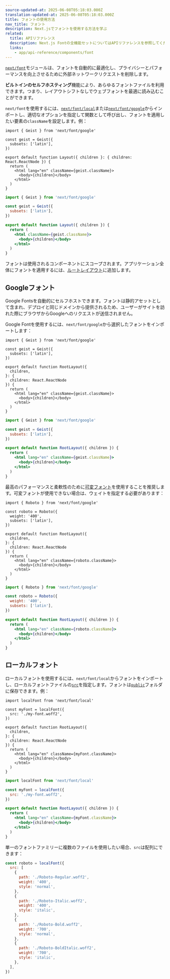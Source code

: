 ```yaml
---
source-updated-at: 2025-06-08T05:18:03.000Z
translation-updated-at: 2025-06-08T05:18:03.000Z
title: フォントの使用方法
nav_title: フォント
description: Next.jsでフォントを使用する方法を学ぶ
related:
  title: APIリファレンス
  description: Next.js Fontの全機能セットについてはAPIリファレンスを参照してください
  links:
    - app/api-reference/components/font
---
```


[`next/font`](/docs/app/api-reference/components/font)モジュールは、フォントを自動的に最適化し、プライバシーとパフォーマンスを向上させるために外部ネットワークリクエストを削除します。

**ビルトインのセルフホスティング**機能により、あらゆるフォントファイルを利用できます。つまり、レイアウトシフトなしでウェブフォントを最適に読み込むことができます。

`next/font`を使用するには、[`next/font/local`](#ローカルフォント)または[`next/font/google`](#googleフォント)からインポートし、適切なオプションを指定して関数として呼び出し、フォントを適用したい要素の`className`を設定します。例：

```tsx filename="app/layout.tsx" highlight={1,3-5,9} switcher
import { Geist } from 'next/font/google'

const geist = Geist({
  subsets: ['latin'],
})

export default function Layout({ children }: { children: React.ReactNode }) {
  return (
    <html lang="en" className={geist.className}>
      <body>{children}</body>
    </html>
  )
}
```

```jsx filename="app/layout.js" highlight={1,3-5,9} switcher
import { Geist } from 'next/font/google'

const geist = Geist({
  subsets: ['latin'],
})

export default function Layout({ children }) {
  return (
    <html className={geist.className}>
      <body>{children}</body>
    </html>
  )
}
```

フォントは使用されるコンポーネントにスコープされます。アプリケーション全体にフォントを適用するには、[ルートレイアウト](/docs/app/api-reference/file-conventions/layout#root-layout)に追加します。

## Googleフォント

Google Fontsを自動的にセルフホストできます。フォントは静的アセットとして含まれ、デプロイと同じドメインから提供されるため、ユーザーがサイトを訪れた際にブラウザからGoogleへのリクエストが送信されません。

Google Fontを使用するには、`next/font/google`から選択したフォントをインポートします：

```tsx filename="app/layout.tsx" switcher
import { Geist } from 'next/font/google'

const geist = Geist({
  subsets: ['latin'],
})

export default function RootLayout({
  children,
}: {
  children: React.ReactNode
}) {
  return (
    <html lang="en" className={geist.className}>
      <body>{children}</body>
    </html>
  )
}
```

```jsx filename="app/layout.js" switcher
import { Geist } from 'next/font/google'

const geist = Geist({
  subsets: ['latin'],
})

export default function RootLayout({ children }) {
  return (
    <html lang="en" className={geist.className}>
      <body>{children}</body>
    </html>
  )
}
```

最高のパフォーマンスと柔軟性のために[可変フォント](https://fonts.google.com/variablefonts)を使用することを推奨します。可変フォントが使用できない場合は、ウェイトを指定する必要があります：

```tsx filename="app/layout.tsx" highlight={4} switcher
import { Roboto } from 'next/font/google'

const roboto = Roboto({
  weight: '400',
  subsets: ['latin'],
})

export default function RootLayout({
  children,
}: {
  children: React.ReactNode
}) {
  return (
    <html lang="en" className={roboto.className}>
      <body>{children}</body>
    </html>
  )
}
```

```jsx filename="app/layout.js"  highlight={4} switcher
import { Roboto } from 'next/font/google'

const roboto = Roboto({
  weight: '400',
  subsets: ['latin'],
})

export default function RootLayout({ children }) {
  return (
    <html lang="en" className={roboto.className}>
      <body>{children}</body>
    </html>
  )
}
```

## ローカルフォント

ローカルフォントを使用するには、`next/font/local`からフォントをインポートし、ローカルフォントファイルの[`src`](/docs/app/api-reference/components/font#src)を指定します。フォントは[`public`](/docs/app/api-reference/file-conventions/public-folder)フォルダに保存できます。例：

```tsx filename="app/layout.tsx" switcher
import localFont from 'next/font/local'

const myFont = localFont({
  src: './my-font.woff2',
})

export default function RootLayout({
  children,
}: {
  children: React.ReactNode
}) {
  return (
    <html lang="en" className={myFont.className}>
      <body>{children}</body>
    </html>
  )
}
```

```jsx filename="app/layout.js" switcher
import localFont from 'next/font/local'

const myFont = localFont({
  src: './my-font.woff2',
})

export default function RootLayout({ children }) {
  return (
    <html lang="en" className={myFont.className}>
      <body>{children}</body>
    </html>
  )
}
```

単一のフォントファミリーに複数のファイルを使用したい場合、`src`は配列にできます：

```js
const roboto = localFont({
  src: [
    {
      path: './Roboto-Regular.woff2',
      weight: '400',
      style: 'normal',
    },
    {
      path: './Roboto-Italic.woff2',
      weight: '400',
      style: 'italic',
    },
    {
      path: './Roboto-Bold.woff2',
      weight: '700',
      style: 'normal',
    },
    {
      path: './Roboto-BoldItalic.woff2',
      weight: '700',
      style: 'italic',
    },
  ],
})
```